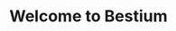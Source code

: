 ---
title: Welcome to Bestium
description: Get started coding and injecting your custom entities with Bestium.
template: splash
hero:
  tagline: Get started coding and injecting your custom entities with Bestium.
  image:
    file: ../../assets/capybara.png
  actions:
    - text: Let's go!
      link: start/about-bestium
      icon: right-arrow
---